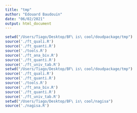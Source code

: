 ```yaml
---
title: "tmp"
author: "Edouard Baudouin"
date: "06/02/2021"
output: html_document
---
```

```r
setwd("/Users/Tiago/Desktop/BF\ is\ cool/doudpackage/tmp")
source('./ft_quali.R')
source('./ft_quanti.R')
source('./tools.R')
source('./ft_ana_biv.R')
source('./ft_quanti.R')
source('./ft_univ_tab.R')
setwd("/Users/Tiago/Desktop/BF\ is\ cool/doudpackage/tmp")
source('./ft_quali.R')
source('./ft_quanti.R')
source('./tools.R')
source('./ft_ana_biv.R')
source('./ft_quanti.R')
source('./ft_univ_tab.R')
setwd("/Users/Tiago/Desktop/BF\ is\ cool/nagisa")
source('./nagisa.R')
```

```r

```

